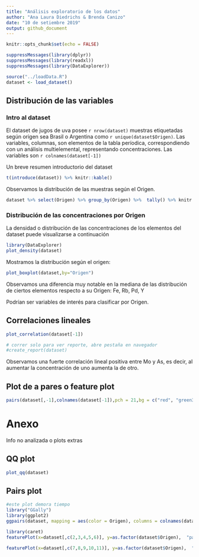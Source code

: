 ```yaml
---
title: "Análisis exploratorio de los datos"
author: "Ana Laura Diedrichs & Brenda Canizo"
date: "10 de setiembre 2019"
output: github_document
---
```


```r
knitr::opts_chunk$set(echo = FALSE)

```

```r
suppressMessages(library(dplyr))
suppressMessages(library(readxl))
suppressMessages(library(DataExplorer))
```

```r
source("../loadData.R")
dataset <- load_dataset()
```

## Distribución de las variables

### Intro al dataset

El dataset de jugos de uva posee `r nrow(dataset)` muestras etiquetadas según origen sea Brasil o Argentina como `r unique(dataset$Origen)`. Las variables, columnas, son elementos de la tabla períodica, correspondiendo con un análisis multielemental, representando concentraciones. Las variables son `r colnames(dataset[-1])`

Un breve resumen introductorio del dataset
```r
t(introduce(dataset)) %>% knitr::kable()
```


Observamos la distribución de las muestras según el Origen.

```r
dataset %>% select(Origen) %>% group_by(Origen) %>%  tally() %>% knitr::kable()
```


### Distribución de las concentraciones por Origen

La densidad o distribución de las concentraciones de los elementos del dataset puede visualizarse a continuación

```r
library(DataExplorer)
plot_density(dataset)
```

Mostramos la distribución según el origen:

```r
plot_boxplot(dataset,by="Origen")

```


Observamos una diferencia muy notable en la mediana de las distribución de ciertos elementos respecto a su Origen: Fe, Rb, Pd, Y

Podrían ser variables de interés para clasificar por Origen.


## Correlaciones lineales



```r
plot_correlation(dataset[-1])
```
```r
# correr solo para ver reporte, abre pestaña en navegador
#create_report(dataset)
```

Observamos una fuerte correlación lineal positiva entre Mo y As, es decir, al aumentar la concentración de uno aumenta la de otro.


## Plot de a pares o feature plot 
```r

pairs(dataset[,-1],colnames(dataset[-1]),pch = 21,bg = c("red", "green3", "blue")[unclass(as.factor(dataset$Origen))])
```

# Anexo

Info no analizada o plots extras

## QQ plot

```r
plot_qq(dataset)
```
## Pairs plot

```r
#este plot demora tiempo
library("GGally")
library(ggplot2)
ggpairs(dataset, mapping = aes(color = Origen), columns = colnames(dataset)[-1])


```

```r
library(caret)
featurePlot(x=dataset[,c(2,3,4,5,6)], y=as.factor(dataset$Origen),  "pairs", auto.key=list(columns=2))


```
```r

featurePlot(x=dataset[,c(7,8,9,10,11)], y=as.factor(dataset$Origen),  "pairs", auto.key=list(columns=2))

```


